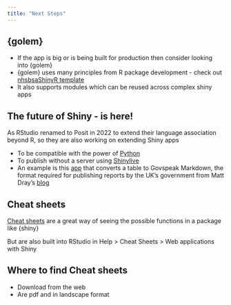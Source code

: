 ```yaml
---
title: "Next Steps"
---
```



:::{.callout-tip collapse=false appearance='default' icon=true}
## {golem}
- If the app is big or is being built for production then consider looking into {golem}
- {golem} uses many principles from R package development - check out [nhsbsaShinyR template](https://github.com/nhsbsa-data-analytics/nhsbsaShinyR)
- It also supports modules which can be reused across complex shiny apps
:::

## The future of Shiny - is here!

As RStudio renamed to Posit in 2022 to extend their language association beyond R, so they are also working on extending Shiny apps

::: {.incremental}
- To be compatible with the power of [Python](https://shiny.posit.co/py/)
- To publish without a server using [Shinylive](https://jcheng5.github.io/posit-conf-2023-shinylive/#/title-slide)
- An example is this [app](https://matt-dray.github.io/govspeakify-tables/) that converts a table to Govspeak Markdown, the format required for publishing reports by the UK's government from Matt Dray's [blog](https://www.rostrum.blog/posts/2023-10-08-govspeakify-tables/)
:::


## Cheat sheets

[Cheat sheets](https://posit.co/resources/cheatsheets/) are a great way of seeing the possible functions in a package like {shiny}

But are also built into RStudio in Help > Cheat Sheets > Web applications with Shiny

:::{.callout-note collapse=false appearance='default' icon=true}
## Where to find Cheat sheets 
- Download from the web
- Are pdf and in landscape format
:::